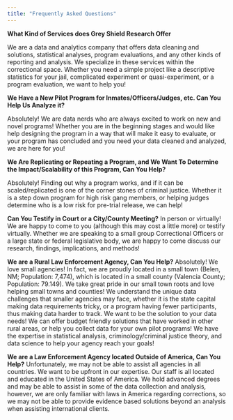 ```yaml
---
title: "Frequently Asked Questions"
---
```


**What Kind of Services does Grey Shield Research Offer**

We are a data and analytics company that offers data cleaning and solutions, statistical analyses, program evaluations, and any other kinds of reporting and analysis. We specialize in these services within the correctional space. Whether you need a simple project like a descriptive statistics for your jail, complicated experiment or quasi-experiment, or a program evaluation, we want to help you! 

**We Have a New Pilot Program for Inmates/Officers/Judges, etc. Can You Help Us Analyze it?**

Absolutely! We are data nerds who are always excited to work on new and novel programs! Whether you are in the beginning stages and would like help designing the program in a way that will make it easy to evaluate, or your program has concluded and you need your data cleaned and analyzed, we are here for you! 

**We Are Replicating or Repeating a Program, and We Want To Determine the Impact/Scalability of this Program, Can You Help?**

Absolutely! Finding out why a program works, and if it can be scaled/replicated is one of the corner stones of criminal justice. Whether it is a step down program for high risk gang members, or helping judges determine who is a low risk for pre-trial release, we can help! 

**Can You Testify in Court or a City/County Meeting?**
In person or virtually! We are happy to come to you (although this may cost a little more) or testify virtually. Whether we are speaking to a small group Correctional Officers or a large state or federal legislative body, we are happy to come discuss our research, findings, implications, and methods! 

**We are a Rural Law Enforcement Agency, Can You Help?**
Absolutely! We love small agencies! In fact, we are proudly located in a small town (Belen, NM; Population: 7,474), which is located in a small county (Valencia County; Population: 79.149). We take great pride in our small town roots and love helping small towns and counties! We understand the unique data challenges that smaller agencies may face, whether it is the state capital making data requirements tricky, or a program having fewer participants, thus making data harder to track. We want to be the solution to your data needs! We can offer budget friendly solutions that have worked in other rural areas, or help you collect data for your own pilot programs! We have the expertise in statistical analysis, criminology/criminal justice theory, and data science to help your agency reach your goals! 

**We are a Law Enforcement Agency located Outside of America, Can You Help?** 
Unfortunately, we may not be able to assist all agencies in all countries. We want to be upfront in our expertise. Our staff is all located and educated in the United States of America. We hold advanced degrees and may be able to assist in some of the data collection and analysis, however, we are only familiar with laws in America regarding corrections, so we may not be able to provide evidence based solutions beyond an analysis when assisting international clients. 
